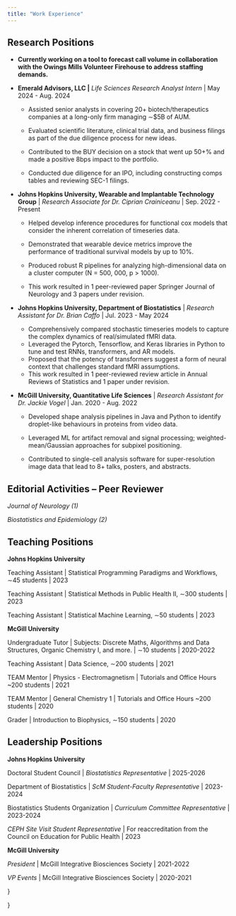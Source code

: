```yaml
---
title: "Work Experience"
---
```


\comment{TODO: make personal projects tab}

## Research Positions

-   **Currently working on a tool to forecast call volume in collaboration with the Owings Mills Volunteer Firehouse to address staffing demands.**

<!-- -->

-   **Emerald Advisors, LLC \|** *Life Sciences Research Analyst Intern* \| May 2024 - Aug. 2024

    -   Assisted senior analysts in covering 20+ biotech/therapeutics companies at a long-only firm managing ∼\$5B of AUM.

    -   Evaluated scientific literature, clinical trial data, and business filings as part of the due diligence process for new ideas.

    -   Contributed to the BUY decision on a stock that went up 50+% and made a positive 8bps impact to the portfolio.

    -   Conducted due diligence for an IPO, including constructing comps tables and reviewing SEC-1 filings.

-   **Johns Hopkins University, Wearable and Implantable Technology Group** \| *Research Associate for Dr. Ciprian Crainiceanu* \| Sep. 2022 - Present

    -   Helped develop inference procedures for functional cox models that consider the inherent correlation of timeseries data.

    -   Demonstrated that wearable device metrics improve the performance of traditional survival models by up to 10%.

    -   Produced robust R pipelines for analyzing high-dimensional data on a cluster computer (N = 500, 000, p \> 1000).

    -   This work resulted in 1 peer-reviewed paper Springer Journal of Neurology and 3 papers under revision.

-   **Johns Hopkins University, Department of Biostatistics** \| *Research Assistant for Dr. Brian Caffo* \| Jul. 2023 - May 2024

    -   Comprehensively compared stochastic timeseries models to capture the complex dynamics of real/simulated fMRI data.
    -   Leveraged the Pytorch, Tensorflow, and Keras libraries in Python to tune and test RNNs, transformers, and AR models.
    -   Proposed that the potency of transformers suggest a form of neural context that challenges standard fMRI assumptions.
    -   This work resulted in 1 peer-reviewed review article in Annual Reviews of Statistics and 1 paper under revision.

-   **McGill University, Quantitative Life Sciences** \| *Research Assistant for Dr. Jackie Vogel* \| Jan. 2020 - Aug. 2022

    -   Developed shape analysis pipelines in Java and Python to identify droplet-like behaviours in proteins from video data.

    -   Leveraged ML for artifact removal and signal processing; weighted-mean/Gaussian approaches for subpixel positioning.

    -   Contributed to single-cell analysis software for super-resolution image data that lead to 8+ talks, posters, and abstracts.

## Editorial Activities – Peer Reviewer

*Journal of Neurology (1)*

*Biostatistics and Epidemiology (2)*

## Teaching Positions

**Johns Hopkins University**

Teaching Assistant \| Statistical Programming Paradigms and Workflows, ∼45 students \| 2023

Teaching Assistant \| Statistical Methods in Public Health II, ∼300 students \| 2023

Teaching Assistant \| Statistical Machine Learning, ∼50 students \| 2023

**McGill University**

Undergraduate Tutor \| Subjects: Discrete Maths, Algorithms and Data Structures, Organic Chemistry I, and more. \| ∼10 students \| 2020-2022

Teaching Assistant \| Data Science, ∼200 students \| 2021

TEAM Mentor \| Physics - Electromagnetism \| Tutorials and Office Hours \~200 students \| 2021

TEAM Mentor \| General Chemistry 1 \| Tutorials and Office Hours \~200 students \| 2020

Grader \| Introduction to Biophysics, ∼150 students \| 2020

## Leadership Positions

**Johns Hopkins University**

Doctoral Student Council \| *Biostatistics Representative* \| 2025-2026

Department of Biostatistics \| *ScM Student-Faculty Representative* \| 2023-2024

Biostatistics Students Organization \| *Curriculum Committee Representative* \| 2023-2024

*CEPH Site Visit Student Representative* \| For reaccreditation from the Council on Education for Public Health \| 2023

**McGill University**

*President* \| McGill Integrative Biosciences Society \| 2021-2022

*VP Events* \| McGill Integrative Biosciences Society \| 2020-2021

\comment{## Miscellaneous Positions}

}
